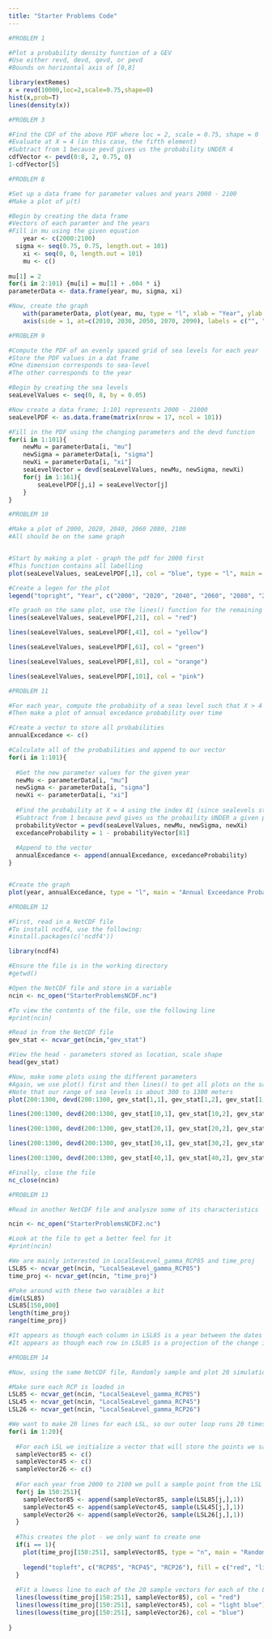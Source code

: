 ---
title: "Starter Problems Code"
---
```{r}
#PROBLEM 1

#Plot a probability density function of a GEV
#Use either revd, devd, qevd, or pevd
#Bounds on horizontal axis of [0,8]

library(extRemes)
x = revd(10000,loc=2,scale=0.75,shape=0)
hist(x,prob=T)
lines(density(x))
```

```{r}
#PROBLEM 3

#Find the CDF of the above PDF where loc = 2, scale = 0.75, shape = 0
#Evaluate at X = 4 (in this case, the fifth element)
#Subtract from 1 because pevd gives us the probability UNDER 4
cdfVector <- pevd(0:8, 2, 0.75, 0)
1-cdfVector[5]
```

```{r}
#PROBLEM 8

#Set up a data frame for parameter values and years 2000 - 2100
#Make a plot of μ(t)

#Begin by creating the data frame
#Vectors of each paramter and the years
#Fill in mu using the given equation
	year <- c(2000:2100)
  sigma <- seq(0.75, 0.75, length.out = 101)
	xi <- seq(0, 0, length.out = 101)
	mu <- c()
	
mu[1] = 2
for(i in 2:101) {mu[i] = mu[1] + .004 * i} 
parameterData <- data.frame(year, mu, sigma, xi)

#Now, create the graph
	with(parameterData, plot(year, mu, type = "l", xlab = "Year", ylab = "μ(t) [meters]"))
	axis(side = 1, at=c(2010, 2030, 2050, 2070, 2090), labels = c("", "", "", "", ""), tck = -0.05)
```

```{r}
#PROBLEM 9

#Compute the PDF of an evenly spaced grid of sea levels for each year
#Store the PDF values in a dat frame
#One dimension corresponds to sea-level
#The other corresponds to the year

#Begin by creating the sea levels
seaLevelValues <- seq(0, 8, by = 0.05)

#Now create a data frame; 1:101 represents 2000 - 21000
seaLevelPDF <- as.data.frame(matrix(nrow = 17, ncol = 101))

#Fill in the PDF using the changing parameters and the devd function
for(i in 1:101){
    newMu = parameterData[i, "mu"]
    newSigma = parameterData[i, "sigma"]
    newXi = parameterData[i, "xi"]
    seaLevelVector = devd(seaLevelValues, newMu, newSigma, newXi)
    for(j in 1:161){
        seaLevelPDF[j,i] = seaLevelVector[j]
    }
}
```

```{r}
#PROBLEM 10

#Make a plot of 2000, 2020, 2040, 2060 2080, 2100
#All should be on the same graph


#Start by making a plot - graph the pdf for 2000 first
#This function contains all labelling
plot(seaLevelValues, seaLevelPDF[,1], col = "blue", type = "l", main = "Probability Density Functions Over Time Given Changing Parameters", xlab = "Sea Level [meters]", ylab = "f(x)")

#Create a legen for the plot
legend("topright", "Year", c("2000", "2020", "2040", "2060", "2080", "2100"), fill = c("blue", "red", "yellow", "green", "orange", "pink"), horiz = TRUE, cex = .75)

#To graoh on the same plot, use the lines() function for the remaining 5 PDF's
lines(seaLevelValues, seaLevelPDF[,21], col = "red")

lines(seaLevelValues, seaLevelPDF[,41], col = "yellow")

lines(seaLevelValues, seaLevelPDF[,61], col = "green")

lines(seaLevelValues, seaLevelPDF[,81], col = "orange")

lines(seaLevelValues, seaLevelPDF[,101], col = "pink")

```

```{r}
#PROBLEM 11

#For each year, compute the probabiity of a seas level such that X > 4
#Then make a plot of annual excedance probability over time

#Create a vector to store all probabilities
annualExcedance <- c()

#Calculate all of the probabilities and append to our vector
for(i in 1:101){
  
  #Get the new parameter values for the given year
  newMu <- parameterData[i, "mu"]
  newSigma <- parameterData[i, "sigma"]
  newXi <- parameterData[i, "xi"]
  
  #Find the probability at X = 4 using the index 81 (since sealevels steps by 0.05 from 0 to 8)
  #Subtract from 1 because pevd gives us the probaility UNDER a given point
  probabilityVector = pevd(seaLevelValues, newMu, newSigma, newXi)
  excedanceProbability = 1 - probabilityVector[81]
  
  #Append to the vector
  annualExcedance <- append(annualExcedance, excedanceProbability)
}


#Create the graph
plot(year, annualExcedance, type = "l", main = "Annual Exceedance Probability Over Time", xlab = "Sea Level [meters]", ylab = "Annual Exceedance Probability")

```

```{r}
#PROBLEM 12

#First, read in a NetCDF file
#To install ncdf4, use the following:
#install.packages(c('ncdf4'))

library(ncdf4)

#Ensure the file is in the working directory
#getwd()

#Open the NetCDF file and store in a variable
ncin <- nc_open("StarterProblemsNCDF.nc")

#To view the contents of the file, use the following line
#print(ncin)

#Read in from the NetCDF file
gev_stat <- ncvar_get(ncin,"gev_stat")

#View the head - parameters stored as location, scale shape
head(gev_stat)

#Now, make some plots using the different parameters
#Again, we use plot() first and then lines() to get all plots on the same axis
#Note that our range of sea levels is about 300 to 1300 meters
plot(200:1300, devd(200:1300, gev_stat[1,1], gev_stat[1,2], gev_stat[1,3]), type = "l", col = "red", main = "Varying Probability Density Functions From NetCDF With Changing Parameters", xlab = "Sea Level [meters]", ylab = "f(x)", cex.main = 1)

lines(200:1300, devd(200:1300, gev_stat[10,1], gev_stat[10,2], gev_stat[10,3]), type = "l", col = "green")

lines(200:1300, devd(200:1300, gev_stat[20,1], gev_stat[20,2], gev_stat[20,3]), type = "l", col = "blue")

lines(200:1300, devd(200:1300, gev_stat[30,1], gev_stat[30,2], gev_stat[30,3]), type = "l", col = "purple")

lines(200:1300, devd(200:1300, gev_stat[40,1], gev_stat[40,2], gev_stat[40,3]), type = "l", col = "orange")

#Finally, close the file
nc_close(ncin)


```

```{r}
#PROBLEM 13

#Read in another NetCDF file and analysze some of its characteristics

ncin <- nc_open("StarterProblemsNCDF2.nc")

#Look at the file to get a better feel for it
#print(ncin)

#We are mainly interested in LocalSeaLevel_gamma_RCP85 and time_proj
LSL85 <- ncvar_get(ncin, "LocalSeaLevel_gamma_RCP85")
time_proj <- ncvar_get(ncin, "time_proj")

#Poke around with these two varaibles a bit
dim(LSL85)
LSL85[150,800]
length(time_proj)
range(time_proj)

#It appears as though each column in LSL85 is a year between the dates 1850 and 2100
#It appears as though each row in LSL85 is a projection of the change in sea level from the year 2000 using changing GEV parameters and surge factors
```

```{r}
#PROBLEM 14

#Now, using the same NetCDF file, Randomly sample and plot 20 simulations of LSL from each of the RCP2.6, 4.5 and 8.5 scenarios

#Make sure each RCP is loaded in
LSL85 <- ncvar_get(ncin, "LocalSeaLevel_gamma_RCP85")
LSL45 <- ncvar_get(ncin, "LocalSeaLevel_gamma_RCP45")
LSL26 <- ncvar_get(ncin, "LocalSeaLevel_gamma_RCP26")

#We want to make 20 lines for each LSL, so our outer loop runs 20 times
for(i in 1:20){
  
  #For each LSL we initialize a vector that will store the points we sample
  sampleVector85 <- c()
  sampleVector45 <- c()
  sampleVector26 <- c()
  
  #For each year from 2000 to 2100 we pull a sample point from the LSL
  for(j in 150:251){
    sampleVector85 <- append(sampleVector85, sample(LSL85[j,],1))
    sampleVector45 <- append(sampleVector45, sample(LSL45[j,],1))
    sampleVector26 <- append(sampleVector26, sample(LSL26[j,],1))
  }
  
  #This creates the plot - we only want to create one
  if(i == 1){
    plot(time_proj[150:251], sampleVector85, type = "n", main = "Random Sample of Projected Sea Levels for Three RCP Scenarios", xlab = "Year", ylab = "Total Sea Level [m]")
    
    legend("topleft", c("RCP85", "RCP45", "RCP26"), fill = c("red", "light blue", "blue"))
  }
  
  #Fit a lowess line to each of the 20 sample vectors for each of the LSL's (60 lines total)
  lines(lowess(time_proj[150:251], sampleVector85), col = "red")
  lines(lowess(time_proj[150:251], sampleVector45), col = "light blue")
  lines(lowess(time_proj[150:251], sampleVector26), col = "blue")
  
}

```

